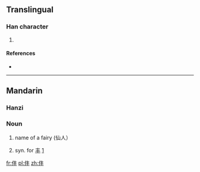 ==Translingual==

===Han character===
{{Han char|rn=9|rad=人|as=04|sn=6|four=|canj=人手十 (OQJ)}}

# {{defn|Han|sort=人04}}

====References====
* {{Han ref|kx=0094.220|dkj=00414|dj=0200.130|hdz=10122.040|uh=4EF9|ud=20217}}

----

==Mandarin==

===Hanzi===
{{cmn-hanzi|pin=[[fēng]] ([[feng1]])|wg=feng<sup>1</sup>}}
===Noun===
# {{archaic|lang=cmn}} name of a fairy (仙人）
#{{archaic|lang=cmn}} syn. for [[丰]] [http://dict.baidu.com/s?wd=%81%A7]

[[fr:仹]]
[[pl:仹]]
[[zh:仹]]